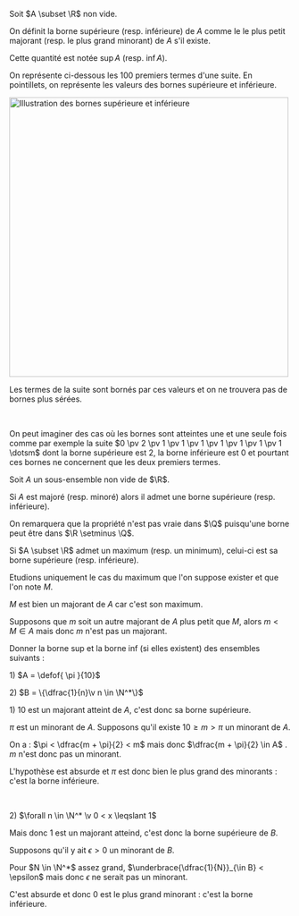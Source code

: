 

<Item type='definition' titre='borne supérieure et inferieure' searchDesc="ensemble">

Soit $A \subset \R$ non vide. 

On définit la borne supérieure (resp. inférieure) de $A$ comme le le plus petit majorant (resp. le plus grand minorant) de $A$ s'il existe. 

Cette quantité est notée $\sup A$ (resp. $\inf A$).
</Item>

<Fil>

On représente ci-dessous les 100 premiers termes d'une suite. En pointillets, on représente les valeurs des bornes supérieure et inférieure.

<img width="500" height="500" class="content-center mx-auto" src = "/svgs/borne_sup_inf.svg" alt="Illustration des bornes supérieure et inférieure"/>

Les termes de la suite sont bornés par ces valeurs et on ne trouvera pas de bornes plus sérées.

<br/>

On peut imaginer des cas où les bornes sont atteintes une et une seule fois comme par exemple la suite $0 \pv 2 \pv 1 \pv 1 \pv 1 \pv 1 \pv 1 \pv 1 \pv 1 \dotsm$ dont la borne supérieure est $2$, la borne inférieure est $0$ et pourtant ces bornes ne concernent que les deux premiers termes.
</Fil>

<Item type='proposition' titre='existence de la borne supérieure et inférieure' tag='admis' searchDesc="ensemble">

Soit $A$ un sous-ensemble non vide de $\R$. 

Si $A$ est majoré (resp. minoré) alors il admet une borne supérieure (resp. inférieure).
</Item>

<Remarque titre=''>

On remarquera que la propriété n'est pas vraie dans $\Q$ puisqu'une borne peut être dans $\R \setminus \Q$.
</Remarque>


<Item type='proposition' titre='lien avec les extrêmums' searchDesc="ensemble">

Si $A \subset \R$ admet un maximum (resp. un minimum), celui-ci est sa borne supérieure (resp. inférieure). 
</Item>

<Hideable type='démonstration' titre=''>

Etudions uniquement le cas du maximum que l'on suppose exister et que l'on note $M$. 

$M$ est bien un majorant de $A$ car c'est son maximum. 

Supposons que $m$ soit un autre majorant de $A$ plus petit que $M$, alors $m < M \in A$ mais donc $m$ n'est pas un majorant.
</Hideable>

<Exercice titre=''>
Donner la borne sup et la borne inf (si elles existent) des ensembles suivants :

1\) $A = \defof{ \pi }{10}$

2\) $B = \{\dfrac{1}{n}\v n \in \N^*\}$
</Exercice>

<Hideable type='solution' titre=''>

1\) $10$ est un majorant atteint de $A$, c'est donc sa borne supérieure.

$\pi$ est un minorant de $A$. Supposons qu'il existe $10 \geqslant m > \pi$ un minorant de $A$.

On a : $\pi < \dfrac{m + \pi}{2} < m$ mais donc $\dfrac{m + \pi}{2} \in A$ . $m$ n'est donc pas un minorant.

L'hypothèse est absurde et $\pi$ est donc bien le plus grand des minorants : c'est la borne inférieure.

<br/>

2\) $\forall n \in \N^* \v 0 < x \leqslant 1$ 

Mais donc $1$ est un majorant atteind, c'est donc la borne supérieure de $B$.

Supposons qu'il y ait $\epsilon > 0$ un minorant de $B$. 

Pour $N \in \N^*$ assez grand, $\underbrace{\dfrac{1}{N}}_{\in B} < \epsilon$ mais donc $\epsilon$ ne serait pas un minorant. 

C'est absurde et donc $0$ est le plus grand minorant : c'est la borne inférieure.
</Hideable>
